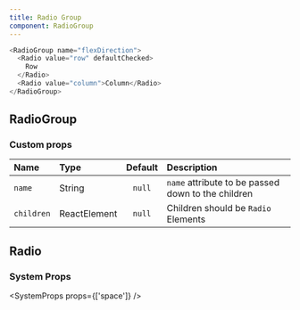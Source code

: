```yaml
---
title: Radio Group
component: RadioGroup
---
```


```js live=true
<RadioGroup name="flexDirection">
  <Radio value="row" defaultChecked>
    Row
  </Radio>
  <Radio value="column">Column</Radio>
</RadioGroup>
```

## RadioGroup

### Custom props

| Name       | Type         | Default | Description                                        |
| :--------- | :----------- | :-----: | :------------------------------------------------- |
| `name`     | String       | `null`  | `name` attribute to be passed down to the children |
| `children` | ReactElement | `null`  | Children should be `Radio` Elements                |

## Radio

### System Props

<SystemProps props={['space']} />
